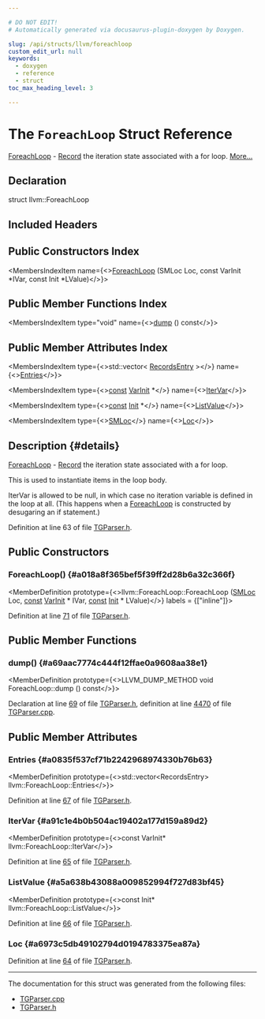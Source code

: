 ```yaml
---

# DO NOT EDIT!
# Automatically generated via docusaurus-plugin-doxygen by Doxygen.

slug: /api/structs/llvm/foreachloop
custom_edit_url: null
keywords:
  - doxygen
  - reference
  - struct
toc_max_heading_level: 3

---
```





# The `ForeachLoop` Struct Reference

<DoxygenPage pluginConfig={pluginConfig}>

<a href="/docs/api/structs/llvm/foreachloop">ForeachLoop</a> - <a href="/docs/api/classes/llvm/record">Record</a> the iteration state associated with a for loop. <a href="#details">More...</a>

## Declaration

<CodeBlock>struct llvm::ForeachLoop</CodeBlock>

## Included Headers

<IncludesList>
<IncludesListItem
  filePath="TableGen/TGParser.h"
  permalink="/docs/api/files/lib/lib/tablegen/tgparser-h"
  isLocal="true" />
</IncludesList>

## Public Constructors Index

<MembersIndex>

<MembersIndexItem
  name={<><a href="#a018a8f365bef5f39ff2d28b6a32c366f">ForeachLoop</a> (SMLoc Loc, const VarInit &#42;IVar, const Init &#42;LValue)</>}>
</MembersIndexItem>

</MembersIndex>

## Public Member Functions Index

<MembersIndex>

<MembersIndexItem
  type="void"
  name={<><a href="#a69aac7774c444f12ffae0a9608aa38e1">dump</a> () const</>}>
</MembersIndexItem>

</MembersIndex>

## Public Member Attributes Index

<MembersIndex>

<MembersIndexItem
  type={<>std::vector&lt; <a href="/docs/api/structs/llvm/recordsentry">RecordsEntry</a> &gt;</>}
  name={<><a href="#a0835f537cf71b2242968974330b76b63">Entries</a></>}>
</MembersIndexItem>

<MembersIndexItem
  type={<><a href="/docs/api/files/lib/lib/target/lib/target/aarch64/aarch64promoteconstant-cpp/#a90f8350fecae261c25be85d38b451bff">const</a> <a href="/docs/api/classes/llvm/varinit">VarInit</a> &#42;</>}
  name={<><a href="#a91c1e4b0b504ac19402a177d159a89d2">IterVar</a></>}>
</MembersIndexItem>

<MembersIndexItem
  type={<><a href="/docs/api/files/lib/lib/target/lib/target/aarch64/aarch64promoteconstant-cpp/#a90f8350fecae261c25be85d38b451bff">const</a> <a href="/docs/api/classes/llvm/init">Init</a> &#42;</>}
  name={<><a href="#a5a638b43088a009852994f727d83bf45">ListValue</a></>}>
</MembersIndexItem>

<MembersIndexItem
  type={<><a href="/docs/api/classes/llvm/smloc">SMLoc</a></>}
  name={<><a href="#a6973c5db49102794d0194783375ea87a">Loc</a></>}>
</MembersIndexItem>

</MembersIndex>

## Description {#details}

<a href="/docs/api/structs/llvm/foreachloop">ForeachLoop</a> - <a href="/docs/api/classes/llvm/record">Record</a> the iteration state associated with a for loop.

This is used to instantiate items in the loop body.

IterVar is allowed to be null, in which case no iteration variable is defined in the loop at all. (This happens when a <a href="/docs/api/structs/llvm/foreachloop">ForeachLoop</a> is constructed by desugaring an if statement.)

Definition at line 63 of file <a href="/docs/api/files/lib/lib/tablegen/tgparser-h">TGParser.h</a>.

<SectionDefinition>

## Public Constructors

### ForeachLoop() {#a018a8f365bef5f39ff2d28b6a32c366f}

<MemberDefinition
  prototype={<>llvm::ForeachLoop::ForeachLoop (<a href="/docs/api/classes/llvm/smloc">SMLoc</a> Loc, <a href="/docs/api/files/lib/lib/target/lib/target/aarch64/aarch64promoteconstant-cpp/#a90f8350fecae261c25be85d38b451bff">const</a> <a href="/docs/api/classes/llvm/varinit">VarInit</a> &#42; IVar, <a href="/docs/api/files/lib/lib/target/lib/target/aarch64/aarch64promoteconstant-cpp/#a90f8350fecae261c25be85d38b451bff">const</a> <a href="/docs/api/classes/llvm/init">Init</a> &#42; LValue)</>}
  labels = {["inline"]}>

Definition at line <a href="/docs/api/files/lib/lib/tablegen/tgparser-h/#l00071">71</a> of file <a href="/docs/api/files/lib/lib/tablegen/tgparser-h">TGParser.h</a>.
</MemberDefinition>

</SectionDefinition>

<SectionDefinition>

## Public Member Functions

### dump() {#a69aac7774c444f12ffae0a9608aa38e1}

<MemberDefinition
  prototype={<>LLVM&#95;DUMP&#95;METHOD void ForeachLoop::dump () const</>}>

Declaration at line <a href="/docs/api/files/lib/lib/tablegen/tgparser-h/#l00069">69</a> of file <a href="/docs/api/files/lib/lib/tablegen/tgparser-h">TGParser.h</a>, definition at line <a href="/docs/api/files/lib/lib/tablegen/tgparser-cpp/#l04470">4470</a> of file <a href="/docs/api/files/lib/lib/tablegen/tgparser-cpp">TGParser.cpp</a>.
</MemberDefinition>

</SectionDefinition>

<SectionDefinition>

## Public Member Attributes

### Entries {#a0835f537cf71b2242968974330b76b63}

<MemberDefinition
  prototype={<>std::vector&lt;RecordsEntry&gt; llvm::ForeachLoop::Entries</>}>

Definition at line <a href="/docs/api/files/lib/lib/tablegen/tgparser-h/#l00067">67</a> of file <a href="/docs/api/files/lib/lib/tablegen/tgparser-h">TGParser.h</a>.
</MemberDefinition>

### IterVar {#a91c1e4b0b504ac19402a177d159a89d2}

<MemberDefinition
  prototype={<>const VarInit&#42; llvm::ForeachLoop::IterVar</>}>

Definition at line <a href="/docs/api/files/lib/lib/tablegen/tgparser-h/#l00065">65</a> of file <a href="/docs/api/files/lib/lib/tablegen/tgparser-h">TGParser.h</a>.
</MemberDefinition>

### ListValue {#a5a638b43088a009852994f727d83bf45}

<MemberDefinition
  prototype={<>const Init&#42; llvm::ForeachLoop::ListValue</>}>

Definition at line <a href="/docs/api/files/lib/lib/tablegen/tgparser-h/#l00066">66</a> of file <a href="/docs/api/files/lib/lib/tablegen/tgparser-h">TGParser.h</a>.
</MemberDefinition>

### Loc {#a6973c5db49102794d0194783375ea87a}

<MemberDefinition
  prototype="SMLoc llvm::ForeachLoop::Loc">

Definition at line <a href="/docs/api/files/lib/lib/tablegen/tgparser-h/#l00064">64</a> of file <a href="/docs/api/files/lib/lib/tablegen/tgparser-h">TGParser.h</a>.
</MemberDefinition>

</SectionDefinition>

<hr/>

The documentation for this struct was generated from the following files:

<ul>
<li><a href="/docs/api/files/lib/lib/tablegen/tgparser-cpp">TGParser.cpp</a></li>
<li><a href="/docs/api/files/lib/lib/tablegen/tgparser-h">TGParser.h</a></li>
</ul>

</DoxygenPage>
